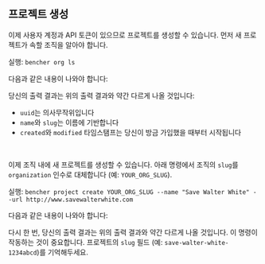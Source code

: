 
## 프로젝트 생성

이제 사용자 계정과 API 토큰이 있으므로 프로젝트를 생성할 수 있습니다.
먼저 새 프로젝트가 속할 조직을 알아야 합니다.

실행: `bencher org ls`

다음과 같은 내용이 나와야 합니다:

<QSOrgLsOutput />

당신의 출력 결과는 위의 출력 결과와 약간 다르게 나올 것입니다:
- `uuid`는 의사무작위입니다
- `name`와 `slug`는 이름에 기반합니다
- `created`와 `modified` 타임스탬프는 당신이 방금 가입했을 때부터 시작됩니다

<br />

이제 조직 내에 새 프로젝트를 생성할 수 있습니다.
아래 명령에서 조직의 `slug`를 `organization` 인수로 대체합니다 (예: `YOUR_ORG_SLUG`).

실행: `bencher project create YOUR_ORG_SLUG --name "Save Walter White" --url http://www.savewalterwhite.com`

다음과 같은 내용이 나와야 합니다:

<QSProjectCreateOutput />

다시 한 번, 당신의 출력 결과는 위의 출력 결과와 약간 다르게 나올 것입니다.
이 명령이 작동하는 것이 중요합니다.
프로젝트의 `slug` 필드 (예: `save-walter-white-1234abcd`)를 기억해두세요.